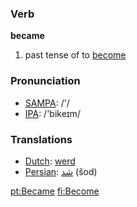 === Verb ===

'''became'''

# past tense of to [[become]]

=== Pronunciation ===
*[[w:SAMPA|SAMPA]]: /'/
*[[w:IPA|IPA]]: /'bikeɪm/

=== Translations ===
*[[Dutch]]: [[werd]]
*[[Persian]]: [[شد]] (šod)

[[pt:Became]]
[[fi:Become]]